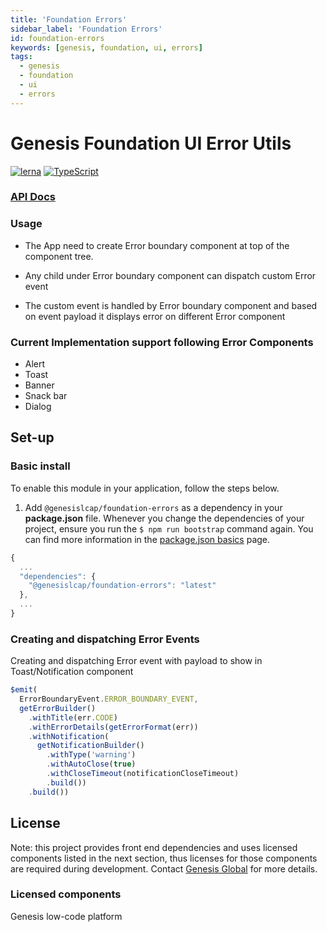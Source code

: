 ```yaml
---
title: 'Foundation Errors'
sidebar_label: 'Foundation Errors'
id: foundation-errors
keywords: [genesis, foundation, ui, errors]
tags:
  - genesis
  - foundation
  - ui
  - errors
---
```


# Genesis Foundation UI Error Utils

[![lerna](https://img.shields.io/badge/maintained%20with-lerna-cc00ff.svg)](https://lerna.js.org/)
[![TypeScript](https://img.shields.io/badge/%3C%2F%3E-TypeScript-%230074c1.svg)](https://www.typescriptlang.org/)

### [API Docs](./docs/api/index.md)

### Usage

* The App need to create Error boundary component at top of the component tree.

* Any child under Error boundary component can dispatch custom Error event

* The custom event is handled by Error boundary component and based on event payload
  it displays error on different Error component

### Current Implementation support following Error Components

* Alert
* Toast
* Banner
* Snack bar
* Dialog

## Set-up

### Basic install

To enable this module in your application, follow the steps below.

1. Add `@genesislcap/foundation-errors` as a dependency in your **package.json** file. Whenever you change the dependencies of your project, ensure you run the `$ npm run bootstrap` command again. You can find more information in the [package.json basics](../../../web/basics/package-json-basics/) page.

```javascript
{
  ...
  "dependencies": {
    "@genesislcap/foundation-errors": "latest"
  },
  ...
}
```
### Creating and dispatching Error Events

Creating and dispatching Error event with payload to show in Toast/Notification component

```javascript
$emit(
  ErrorBoundaryEvent.ERROR_BOUNDARY_EVENT,
  getErrorBuilder()
    .withTitle(err.CODE)
    .withErrorDetails(getErrorFormat(err))
    .withNotification(
      getNotificationBuilder()
        .withType('warning')
        .withAutoClose(true)
        .withCloseTimeout(notificationCloseTimeout)
        .build())
    .build())
```
## License

Note: this project provides front end dependencies and uses licensed components listed in the next section, thus licenses for those components are required during development. Contact [Genesis Global](https://genesis.global/contact-us/) for more details.

### Licensed components
Genesis low-code platform